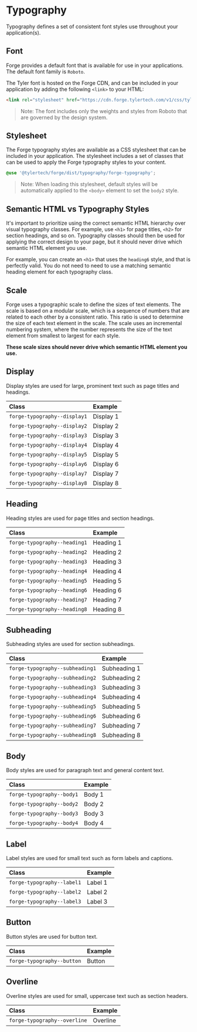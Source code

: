 
<Meta title="Getting Started/Typography" />

# Typography

Typography defines a set of consistent font styles use throughout your application(s).

## Font

Forge provides a default font that is available for use in your applications. The default font family is `Roboto`.

The Tyler font is hosted on the Forge CDN, and can be included in your application by adding the following `<link>` to your HTML:

```html
<link rel="stylesheet" href="https://cdn.forge.tylertech.com/v1/css/tyler-font.css" />
```

> Note: The font includes only the weights and styles from Roboto that are governed by the design system.

## Stylesheet

The Forge typography styles are available as a CSS stylesheet that can be included in your application. The stylesheet includes a
set of classes that can be used to apply the Forge typography styles to your content.

```css
@use '@tylertech/forge/dist/typography/forge-typography';
```

> Note: When loading this stylesheet, default styles will be automatically applied to the `<body>` element to set the `body2` style.

## Semantic HTML vs Typography Styles

It's important to prioritize using the correct semantic HTML hierarchy over visual typography classes. For example, use `<h1>` for page titles,
`<h2>` for section headings, and so on. Typography classes should then be used for applying the correct design to your page, but it should never
drive which semantic HTML element you use.

For example, you can create an `<h1>` that uses the `heading6` style, and that is perfectly valid. You do not need to need to use a matching
semantic heading element for each typography class.

## Scale

Forge uses a typographic scale to define the sizes of text elements. The scale is based on a modular scale, which is a sequence of numbers that
are related to each other by a consistent ratio. This ratio is used to determine the size of each text element in the scale. The scale uses an incremental
numbering system, where the number represents the size of the text element from smallest to largest for each style.

**These scale sizes should never drive which semantic HTML element you use.**

## Display

Display styles are used for large, prominent text such as page titles and headings.

<Unstyled>

| Class                        | Example                                                     |
| :--------------------------- | :---------------------------------------------------------- |
| `forge-typography--display1` | <div className="forge-typography--display1">Display 1</div> |
| `forge-typography--display2` | <div className="forge-typography--display2">Display 2</div> |
| `forge-typography--display3` | <div className="forge-typography--display3">Display 3</div> |
| `forge-typography--display4` | <div className="forge-typography--display4">Display 4</div> |
| `forge-typography--display5` | <div className="forge-typography--display5">Display 5</div> |
| `forge-typography--display6` | <div className="forge-typography--display6">Display 6</div> |
| `forge-typography--display7` | <div className="forge-typography--display7">Display 7</div> |
| `forge-typography--display8` | <div className="forge-typography--display8">Display 8</div> |

</Unstyled>

## Heading

Heading styles are used for page titles and section headings.

<Unstyled>

| Class                        | Example                                                     |
| :--------------------------- | :---------------------------------------------------------- |
| `forge-typography--heading1` | <div className="forge-typography--heading1">Heading 1</div> |
| `forge-typography--heading2` | <div className="forge-typography--heading2">Heading 2</div> |
| `forge-typography--heading3` | <div className="forge-typography--heading3">Heading 3</div> |
| `forge-typography--heading4` | <div className="forge-typography--heading4">Heading 4</div> |
| `forge-typography--heading5` | <div className="forge-typography--heading5">Heading 5</div> |
| `forge-typography--heading6` | <div className="forge-typography--heading6">Heading 6</div> |
| `forge-typography--heading7` | <div className="forge-typography--heading7">Heading 7</div> |
| `forge-typography--heading8` | <div className="forge-typography--heading8">Heading 8</div> |

</Unstyled>

## Subheading

Subheading styles are used for section subheadings.

<Unstyled>

| Class                           | Example                                                           |
| :------------------------------ | :---------------------------------------------------------------- |
| `forge-typography--subheading1` | <div className="forge-typography--subheading1">Subheading 1</div> |
| `forge-typography--subheading2` | <div className="forge-typography--subheading2">Subheading 2</div> |
| `forge-typography--subheading3` | <div className="forge-typography--subheading3">Subheading 3</div> |
| `forge-typography--subheading4` | <div className="forge-typography--subheading4">Subheading 4</div> |
| `forge-typography--subheading5` | <div className="forge-typography--subheading5">Subheading 5</div> |
| `forge-typography--subheading6` | <div className="forge-typography--subheading6">Subheading 6</div> |
| `forge-typography--subheading7` | <div className="forge-typography--subheading7">Subheading 7</div> |
| `forge-typography--subheading8` | <div className="forge-typography--subheading8">Subheading 8</div> |

</Unstyled>

## Body

Body styles are used for paragraph text and general content text.

<Unstyled>

| Class                     | Example                                               |
| :------------------------ | :---------------------------------------------------- |
| `forge-typography--body1` | <div className="forge-typography--body1">Body 1</div> |
| `forge-typography--body2` | <div className="forge-typography--body2">Body 2</div> |
| `forge-typography--body3` | <div className="forge-typography--body3">Body 3</div> |
| `forge-typography--body4` | <div className="forge-typography--body4">Body 4</div> |

</Unstyled>

## Label

Label styles are used for small text such as form labels and captions.

<Unstyled>

| Class                      | Example                                                 |
| :------------------------- | :------------------------------------------------------ |
| `forge-typography--label1` | <div className="forge-typography--label1">Label 1</div> |
| `forge-typography--label2` | <div className="forge-typography--label2">Label 2</div> |
| `forge-typography--label3` | <div className="forge-typography--label3">Label 3</div> |

</Unstyled>

## Button

Button styles are used for button text.

<Unstyled>

| Class                      | Example                                                |
| :------------------------- | :----------------------------------------------------- |
| `forge-typography--button` | <div className="forge-typography--button">Button</div> |

</Unstyled>

## Overline

Overline styles are used for small, uppercase text such as section headers.

<Unstyled>

| Class                        | Example                                                    |
| :--------------------------- | :--------------------------------------------------------- |
| `forge-typography--overline` | <div className="forge-typography--overline">Overline</div> |

</Unstyled>

<style>
  {`
.sb-unstyled table {
  border-collapse: collapse;
}

.sb-unstyled table tr th:first-of-type {
  width: 320px;
}

.sb-unstyled table tr:not(:last-of-type) td {
  border-bottom: 1px solid var(--forge-theme-outline);
}

.sb-unstyled table tr td > div {
  min-height: 48px;
  align-content: center;
}

.section:not(:last-of-type) {
  margin-block-end: var(--forge-spacing-large);
}
`}
</style>
